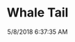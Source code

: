 ---
width: 2000
height: 1333
title: Whale Tail
description: 930 Turbo Whale Tail
date: 5/8/2018 6:37:35 AM
cameraMake: Sony
cameraModel: ILCE-7M2
lens: FE 35mm F2.8 ZA
settingsfStop: f/4.5
settingsISO: ISO 100
settingsShutter: 1/60
settingsFocalLength: 35 mm
---